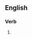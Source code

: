 {{also|behöves}}

==English==

===Verb===
{{head|en|verb form}}

# {{en-third-person singular of|behove}}